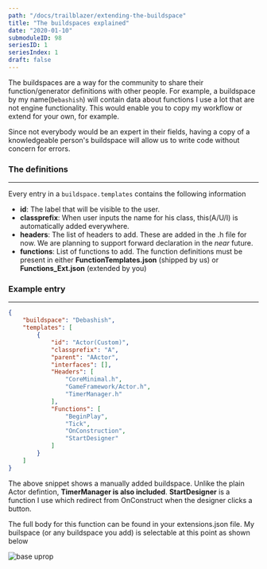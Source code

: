 ```yaml
---
path: "/docs/trailblazer/extending-the-buildspace"
title: "The buildspaces explained"
date: "2020-01-10"
submoduleID: 98
seriesID: 1
seriesIndex: 1
draft: false
---
```


The buildspaces are a way for the community to share their function/generator definitions with other people.
For example, a buildspace by my name(`Debashish`) will contain data about functions I use a lot that are not engine functionality.
This would enable you to copy my workflow or extend for your own, for example.

Since not everybody would be an expert in their fields,
having a copy of a knowledgeable person's buildspace will allow us to write code without concern for errors.

### The definitions

---

Every entry in a `buildspace.templates` contains the following information

- **id**: The label that will be visible to the user.
- **classprefix**: When user inputs the name for his class, this(A/U/I) is automatically added everywhere.
- **headers**: The list of headers to add. These are added in the .h file for now. We are planning to support forward declaration in the _near_ future.
- **functions**: List of functions to add. The function definitions must be present in either **FunctionTemplates.json** (shipped by us) or
  **Functions_Ext.json** (extended by you)

### Example entry

---

```json
{
	"buildspace": "Debashish",
	"templates": [
		{
			"id": "Actor(Custom)",
			"classprefix": "A",
			"parent": "AActor",
			"interfaces": [],
			"Headers": [
				"CoreMinimal.h",
				"GameFramework/Actor.h",
				"TimerManager.h"
			],
			"Functions": [
				"BeginPlay",
				"Tick",
				"OnConstruction",
				"StartDesigner"
			]
		}
	]
}
```

The above snippet shows a manually added buildspace. Unlike the plain Actor defintion, **TimerManager is also included**.
**StartDesigner** is a function I use which redirect from OnConstruct when the designer clicks a button.

The full body for this function can be found in your extensions.json file. My builspace (or any buildspace you add)
is selectable at this point as shown below

![base uprop](../../../../images/DaedalusAPI/extending-features/buildspace-selection.png)
